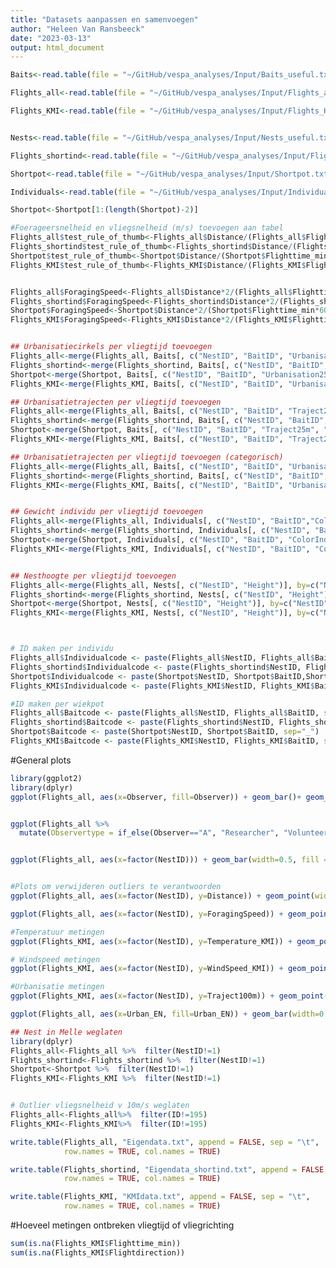 ```yaml
---
title: "Datasets aanpassen en samenvoegen"
author: "Heleen Van Ransbeeck"
date: "2023-03-13"
output: html_document
---
```


```r
Baits<-read.table(file = "~/GitHub/vespa_analyses/Input/Baits_useful.txt", header=TRUE, sep="\t", na.strings=c(""," ","NA"))

Flights_all<-read.table(file = "~/GitHub/vespa_analyses/Input/Flights_all.txt", header=TRUE, sep="\t", na.strings=c(""," ","NA"))

Flights_KMI<-read.table(file = "~/GitHub/vespa_analyses/Input/Flights_KMI.txt", header=TRUE, sep="\t")


Nests<-read.table(file = "~/GitHub/vespa_analyses/Input/Nests_useful.txt", header=TRUE, sep="\t", na.strings=c(""," ","NA"))

Flights_shortind<-read.table(file = "~/GitHub/vespa_analyses/Input/Flights_shortind.txt", header=TRUE, sep="\t", na.strings=c(""," ","NA"))

Shortpot<-read.table(file = "~/GitHub/vespa_analyses/Input/Shortpot.txt", header=TRUE, sep="\t", na.strings=c(""," ","NA"))

Individuals<-read.table(file = "~/GitHub/vespa_analyses/Input/Individuals.txt", header=TRUE, sep="\t", na.strings=c(""," ","NA"))

```

```r
Shortpot<-Shortpot[1:(length(Shortpot)-2)]

#Foerageersnelheid en vliegsnelheid (m/s) toevoegen aan tabel
Flights_all$test_rule_of_thumb<-Flights_all$Distance/(Flights_all$Flighttime_min*60)
Flights_shortind$test_rule_of_thumb<-Flights_shortind$Distance/(Flights_shortind$Flighttime_min*60)
Shortpot$test_rule_of_thumb<-Shortpot$Distance/(Shortpot$Flighttime_min*60)
Flights_KMI$test_rule_of_thumb<-Flights_KMI$Distance/(Flights_KMI$Flighttime_min*60)


Flights_all$ForagingSpeed<-Flights_all$Distance*2/(Flights_all$Flighttime_min*60)
Flights_shortind$ForagingSpeed<-Flights_shortind$Distance*2/(Flights_shortind$Flighttime_min*60)
Shortpot$ForagingSpeed<-Shortpot$Distance*2/(Shortpot$Flighttime_min*60)
Flights_KMI$ForagingSpeed<-Flights_KMI$Distance*2/(Flights_KMI$Flighttime_min*60)


## Urbanisatiecirkels per vliegtijd toevoegen
Flights_all<-merge(Flights_all, Baits[, c("NestID", "BaitID", "Urbanisation25m", "Urbanisation50m", "Urbanisation100m")], by=c("NestID", "BaitID"), all=TRUE)
Flights_shortind<-merge(Flights_shortind, Baits[, c("NestID", "BaitID", "Urbanisation25m", "Urbanisation50m", "Urbanisation100m")], by=c("NestID", "BaitID"))
Shortpot<-merge(Shortpot, Baits[, c("NestID", "BaitID", "Urbanisation25m", "Urbanisation50m", "Urbanisation100m")], by=c("NestID", "BaitID"))
Flights_KMI<-merge(Flights_KMI, Baits[, c("NestID", "BaitID", "Urbanisation25m", "Urbanisation50m", "Urbanisation100m")], by=c("NestID", "BaitID"))

## Urbanisatietrajecten per vliegtijd toevoegen
Flights_all<-merge(Flights_all, Baits[, c("NestID", "BaitID", "Traject25m", "Traject50m", "Traject100m")], by=c("NestID", "BaitID"), all=TRUE)
Flights_shortind<-merge(Flights_shortind, Baits[, c("NestID", "BaitID", "Traject25m", "Traject50m", "Traject100m")], by=c("NestID", "BaitID"))
Shortpot<-merge(Shortpot, Baits[, c("NestID", "BaitID", "Traject25m", "Traject50m", "Traject100m")], by=c("NestID", "BaitID"))
Flights_KMI<-merge(Flights_KMI, Baits[, c("NestID", "BaitID", "Traject25m", "Traject50m", "Traject100m")], by=c("NestID", "BaitID"))

## Urbanisatietrajecten per vliegtijd toevoegen (categorisch)
Flights_all<-merge(Flights_all, Baits[, c("NestID", "BaitID", "Urbanisation", "Urban_EN")], by=c("NestID", "BaitID"), all=TRUE)
Flights_shortind<-merge(Flights_shortind, Baits[, c("NestID", "BaitID", "Urbanisation", "Urban_EN")], by=c("NestID", "BaitID"))
Flights_KMI<-merge(Flights_KMI, Baits[, c("NestID", "BaitID", "Urbanisation", "Urban_EN")], by=c("NestID", "BaitID"))


## Gewicht individu per vliegtijd toevoegen
Flights_all<-merge(Flights_all, Individuals[, c("NestID", "BaitID","ColorInd", "Weight_ind")], by=c("NestID", "BaitID", "ColorInd"), all=TRUE)
Flights_shortind<-merge(Flights_shortind, Individuals[, c("NestID", "BaitID", "ColorInd", "Weight_ind")], by=c("NestID", "BaitID", "ColorInd"))
Shortpot<-merge(Shortpot, Individuals[, c("NestID", "BaitID", "ColorInd","Weight_ind")], by=c("NestID", "BaitID", "ColorInd"))
Flights_KMI<-merge(Flights_KMI, Individuals[, c("NestID", "BaitID", "ColorInd","Weight_ind")], by=c("NestID", "BaitID", "ColorInd"))


## Nesthoogte per vliegtijd toevoegen
Flights_all<-merge(Flights_all, Nests[, c("NestID", "Height")], by=c("NestID"), all=TRUE)
Flights_shortind<-merge(Flights_shortind, Nests[, c("NestID", "Height")], by=c("NestID"))
Shortpot<-merge(Shortpot, Nests[, c("NestID", "Height")], by=c("NestID"))
Flights_KMI<-merge(Flights_KMI, Nests[, c("NestID", "Height")], by=c("NestID"))



# ID maken per individu
Flights_all$Individualcode <- paste(Flights_all$NestID, Flights_all$BaitID,Flights_all$ColorInd, sep="_")
Flights_shortind$Individualcode <- paste(Flights_shortind$NestID, Flights_shortind$BaitID,Flights_shortind$ColorInd, sep="_")
Shortpot$Individualcode <- paste(Shortpot$NestID, Shortpot$BaitID,Shortpot$ColorInd, sep="_")
Flights_KMI$Individualcode <- paste(Flights_KMI$NestID, Flights_KMI$BaitID,Flights_KMI$ColorInd, sep="_")

#ID maken per wiekpot
Flights_all$Baitcode <- paste(Flights_all$NestID, Flights_all$BaitID, sep="_")
Flights_shortind$Baitcode <- paste(Flights_shortind$NestID, Flights_shortind$BaitID, sep="_")
Shortpot$Baitcode <- paste(Shortpot$NestID, Shortpot$BaitID, sep="_")
Flights_KMI$Baitcode <- paste(Flights_KMI$NestID, Flights_KMI$BaitID, sep="_")

```


#General plots 

```r
library(ggplot2)
library(dplyr)
ggplot(Flights_all, aes(x=Observer, fill=Observer)) + geom_bar()+ geom_text(stat='count', aes(label=after_stat(count)), vjust=-1) + ylim(0,165)


ggplot(Flights_all %>%
  mutate(Observertype = if_else(Observer=="A", "Researcher", "Volunteer")), aes(x=Observertype, fill=Observertype)) + geom_bar(width=0.5)+ geom_text(stat='count', aes(label=after_stat(count)), vjust=-1) + scale_fill_manual(values=c("dodgerblue4", "dodgerblue3")) + scale_x_discrete(name ="Observer type") + scale_y_continuous(name="Number of observations", breaks=seq(0,160,50), limits=c(0, 165)) + ggtitle("Number of observations per type of observer") + theme(plot.title = element_text(hjust = 0.5, size=17), axis.title=element_text(size=15), axis.text=element_text(size=13)) 


ggplot(Flights_all, aes(x=factor(NestID))) + geom_bar(width=0.5, fill = "dodgerblue4")+ geom_text(stat='count', aes(label=after_stat(count)), vjust=-1) + ylim(0,140) + scale_x_discrete(name ="NestID") + scale_y_continuous(name="Number of observations", breaks=seq(0,50,10), limits=c(0, 45)) + ggtitle("Number of observations per nest") + theme(plot.title = element_text(hjust = 0.5, size=17), axis.title=element_text(size=15), axis.text.y=element_text(size=13))


#Plots om verwijderen outliers te verantwoorden
ggplot(Flights_all, aes(x=factor(NestID), y=Distance)) + geom_point(width=0.5, color = "dodgerblue4")+ scale_x_discrete(name ="NestID") + ggtitle("Distances per nest") + theme(plot.title = element_text(hjust = 0.5, size=20), axis.title=element_text(size=15), axis.text.y=element_text(size=13)) + scale_y_continuous(name="Distance from bait till the nest (m)", breaks=seq(0,2100,500))

ggplot(Flights_all, aes(x=factor(NestID), y=ForagingSpeed)) + geom_point(width=0.5, color = "dodgerblue4")+ scale_x_discrete(name ="NestID") + ggtitle("Foraging speeds per nest") + theme(plot.title = element_text(hjust = 0.5, size=20), axis.title=element_text(size=15), axis.text.y=element_text(size=13)) + scale_y_continuous(name="Foraging speed (m/s)", breaks=seq(0,11,1))
```


```r
#Temperatuur metingen
ggplot(Flights_KMI, aes(x=factor(NestID), y=Temperature_KMI)) + geom_point(width=0.5, color = "dodgerblue3")+ scale_x_discrete(name ="NestID") + ggtitle("Temperature measurements per nest") + theme(plot.title = element_text(hjust = 0.5, size=20), axis.title=element_text(size=15), axis.text.y=element_text(size=13)) + scale_y_continuous(name="Temperature (°C)", breaks=seq(0,32,5))

# Windspeed metingen
ggplot(Flights_KMI, aes(x=factor(NestID), y=WindSpeed_KMI)) + geom_point(width=0.5, color = "dodgerblue3")+ scale_x_discrete(name ="NestID") + ggtitle("Wind speed measurements per nest") + theme(plot.title = element_text(hjust = 0.5, size=20), axis.title=element_text(size=15), axis.text.y=element_text(size=13))  + scale_y_continuous(name="Wind speed (m/s)", breaks=seq(0,11,1))

#Urbanisatie metingen
ggplot(Flights_KMI, aes(x=factor(NestID), y=Traject100m)) + geom_point(width=0.5, color = "dodgerblue3")+ scale_x_discrete(name ="NestID") + ggtitle("Urbanisation per nest") + theme(plot.title = element_text(hjust = 0.5, size=20), axis.title=element_text(size=15), axis.text.y=element_text(size=13)) + scale_y_continuous(name="Urbanisation", breaks=seq(0,1,0.1))

ggplot(Flights_all, aes(x=Urban_EN, fill=Urban_EN)) + geom_bar(width=0.5)+ geom_text(stat='count', aes(label=after_stat(count)), vjust=-1) + scale_fill_manual(values=c("dodgerblue4", "dodgerblue3", "dodgerblue2")) + scale_x_discrete(name ="Urbanisation category") + scale_y_continuous(name="Number of observations", breaks=seq(0,160,50), limits=c(0, 165)) + ggtitle("Number of observations per type of urbanisation") + theme(plot.title = element_text(hjust = 0.5, size=17), axis.title=element_text(size=15), axis.text=element_text(size=13)) 
```









```r
## Nest in Melle weglaten
library(dplyr)
Flights_all<-Flights_all %>%  filter(NestID!=1)
Flights_shortind<-Flights_shortind %>%  filter(NestID!=1)
Shortpot<-Shortpot %>%  filter(NestID!=1)
Flights_KMI<-Flights_KMI %>%  filter(NestID!=1)


# Outlier vliegsnelheid v 10m/s weglaten
Flights_all<-Flights_all%>%  filter(ID!=195)
Flights_KMI<-Flights_KMI%>%  filter(ID!=195)

```

```r
write.table(Flights_all, "Eigendata.txt", append = FALSE, sep = "\t",
            row.names = TRUE, col.names = TRUE)

write.table(Flights_shortind, "Eigendata_shortind.txt", append = FALSE, sep = "\t",
            row.names = TRUE, col.names = TRUE)
```

```r
write.table(Flights_KMI, "KMIdata.txt", append = FALSE, sep = "\t",
            row.names = TRUE, col.names = TRUE)

```

#Hoeveel metingen ontbreken vliegtijd of vliegrichting

```r
sum(is.na(Flights_KMI$Flighttime_min))
sum(is.na(Flights_KMI$Flightdirection))

```

